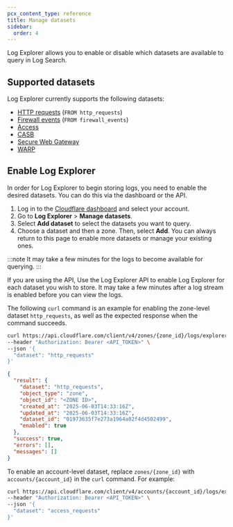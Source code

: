 ```yaml
---
pcx_content_type: reference
title: Manage datasets
sidebar:
  order: 4
---
```



Log Explorer allows you to enable or disable which datasets are available to query in Log Search.

## Supported datasets

Log Explorer currently supports the following datasets:

- [HTTP requests](/logs/logpush/logpush-job/datasets/zone/http_requests/) (`FROM http_requests`)
- [Firewall events](/logs/logpush/logpush-job/datasets/zone/firewall_events/) (`FROM firewall_events`)
- [Access](/cloudflare-one/policies/access/)
- [CASB](/cloudflare-one/applications/casb/)
- [Secure Web Gateway](/cloudflare-one/policies/gateway/)
- [WARP](/warp-client/)

## Enable Log Explorer

In order for Log Explorer to begin storing logs, you need to enable the desired datasets. You can do this via the dashboard or the API.

1. Log in to the [Cloudflare dashboard](https://dash.cloudflare.com/login) and select your account.
2. Go to **Log Explorer** > **Manage datasets**.
3. Select **Add dataset** to select the datasets you want to query. 
4. Choose a dataset and then a zone. Then, select **Add**. You can always return to this page to enable more datasets or manage your existing ones.

:::note
It may take a few minutes for the logs to become available for querying.
:::

If you are using the API, Use the Log Explorer API to enable Log Explorer for each dataset you wish to store. It may take a few minutes after a log stream is enabled before you can view the logs.

The following `curl` command is an example for enabling the zone-level dataset `http_requests`, as well as the expected response when the command succeeds.

```bash
curl https://api.cloudflare.com/client/v4/zones/{zone_id}/logs/explorer/datasets \
--header "Authorization: Bearer <API_TOKEN>" \
--json '{
  "dataset": "http_requests"
}'
```

```json output
{
  "result": {
    "dataset": "http_requests",
    "object_type": "zone",
    "object_id": "<ZONE ID>",
    "created_at": "2025-06-03T14:33:16Z",
    "updated_at": "2025-06-03T14:33:16Z",
    "dataset_id": "01973635f7e273a1964a02f4d4502499",
    "enabled": true
  },
  "success": true,
  "errors": [],
  "messages": []
}
```

To enable an account-level dataset, replace `zones/{zone_id}` with `accounts/{account_id}` in the `curl` command. For example:

```bash
curl https://api.cloudflare.com/client/v4/accounts/{account_id}/logs/explorer/datasets \
--header "Authorization: Bearer <API_TOKEN>" \
--json '{
  "dataset": "access_requests"
}'
```